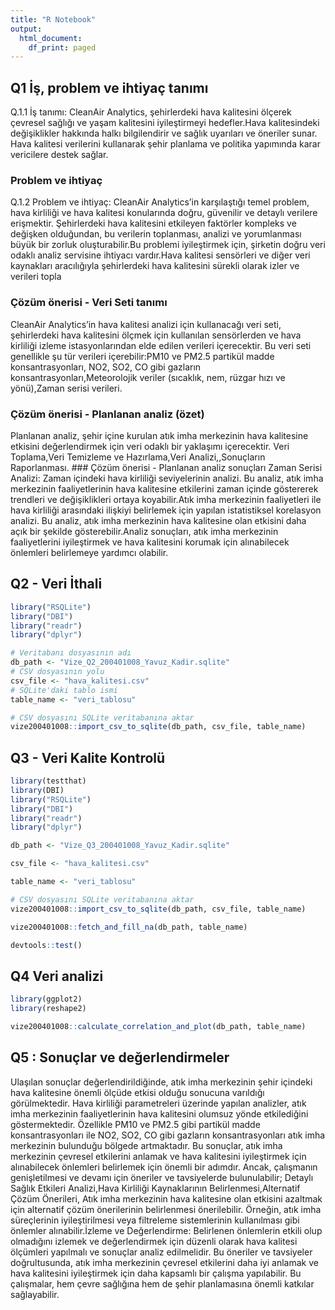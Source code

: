 ```yaml
---
title: "R Notebook"
output:
  html_document:
    df_print: paged
---
```


## Q1 İş, problem ve ihtiyaç tanımı

Q.1.1 İş tanımı: CleanAir Analytics, şehirlerdeki hava kalitesini ölçerek çevresel sağlığı ve yaşam kalitesini iyileştirmeyi hedefler.Hava kalitesindeki değişiklikler hakkında halkı bilgilendirir ve sağlık uyarıları ve öneriler sunar. Hava kalitesi verilerini kullanarak şehir planlama ve politika yapımında karar vericilere destek sağlar.

### Problem ve ihtiyaç

Q.1.2 Problem ve ihtiyaç: CleanAir Analytics'in karşılaştığı temel problem, hava kirliliği ve hava kalitesi konularında doğru, güvenilir ve detaylı verilere erişmektir. Şehirlerdeki hava kalitesini etkileyen faktörler kompleks ve değişken olduğundan, bu verilerin toplanması, analizi ve yorumlanması büyük bir zorluk oluşturabilir.Bu problemi iyileştirmek için, şirketin doğru veri odaklı analiz servisine ihtiyacı vardır.Hava kalitesi sensörleri ve diğer veri kaynakları aracılığıyla şehirlerdeki hava kalitesini sürekli olarak izler ve verileri topla

### Çözüm önerisi - Veri Seti tanımı

CleanAir Analytics'in hava kalitesi analizi için kullanacağı veri seti, şehirlerdeki hava kalitesini ölçmek için kullanılan sensörlerden ve hava kirliliği izleme istasyonlarından elde edilen verileri içerecektir. Bu veri seti genellikle şu tür verileri içerebilir:PM10 ve PM2.5 partikül madde konsantrasyonları, NO2, SO2, CO gibi gazların konsantrasyonları,Meteorolojik veriler (sıcaklık, nem, rüzgar hızı ve yönü),Zaman serisi verileri.

### Çözüm önerisi - Planlanan analiz (özet)

Planlanan analiz, şehir içine kurulan atık imha merkezinin hava kalitesine etkisini değerlendirmek için veri odaklı bir yaklaşımı içerecektir. Veri Toplama,Veri Temizleme ve Hazırlama,Veri Analizi,,Sonuçların Raporlanması. \### Çözüm önerisi - Planlanan analiz sonuçları Zaman Serisi Analizi: Zaman içindeki hava kirliliği seviyelerinin analizi. Bu analiz, atık imha merkezinin faaliyetlerinin hava kalitesine etkilerini zaman içinde göstererek trendleri ve değişiklikleri ortaya koyabilir.Atık imha merkezinin faaliyetleri ile hava kirliliği arasındaki ilişkiyi belirlemek için yapılan istatistiksel korelasyon analizi. Bu analiz, atık imha merkezinin hava kalitesine olan etkisini daha açık bir şekilde gösterebilir.Analiz sonuçları, atık imha merkezinin faaliyetlerini iyileştirmek ve hava kalitesini korumak için alınabilecek önlemleri belirlemeye yardımcı olabilir.

## Q2 - Veri İthali

```r

library("RSQLite")
library("DBI")
library("readr")
library("dplyr")

# Veritabanı dosyasının adı
db_path <- "Vize_Q2_200401008_Yavuz_Kadir.sqlite"  
# CSV dosyasının yolu
csv_file <- "hava_kalitesi.csv"  
# SQLite'daki tablo ismi
table_name <- "veri_tablosu"  

# CSV dosyasını SQLite veritabanına aktar
vize200401008::import_csv_to_sqlite(db_path, csv_file, table_name)
```

## Q3 - Veri Kalite Kontrolü

```r
library(testthat)
library(DBI)
library("RSQLite")
library("DBI")
library("readr")
library("dplyr")

db_path <- "Vize_Q3_200401008_Yavuz_Kadir.sqlite"  

csv_file <- "hava_kalitesi.csv"  

table_name <- "veri_tablosu"  

# CSV dosyasını SQLite veritabanına aktar
vize200401008::import_csv_to_sqlite(db_path, csv_file, table_name)

vize200401008::fetch_and_fill_na(db_path, table_name)

devtools::test()

```

## Q4 Veri analizi

```r
library(ggplot2)
library(reshape2)

vize200401008::calculate_correlation_and_plot(db_path, table_name)


```

## Q5 : Sonuçlar ve değerlendirmeler

Ulaşılan sonuçlar değerlendirildiğinde, atık imha merkezinin şehir içindeki hava kalitesine önemli ölçüde etkisi olduğu sonucuna varıldığı görülmektedir. Hava kirliliği parametreleri üzerinde yapılan analizler, atık imha merkezinin faaliyetlerinin hava kalitesini olumsuz yönde etkilediğini göstermektedir. Özellikle PM10 ve PM2.5 gibi partikül madde konsantrasyonları ile NO2, SO2, CO gibi gazların konsantrasyonları atık imha merkezinin bulunduğu bölgede artmaktadır. Bu sonuçlar, atık imha merkezinin çevresel etkilerini anlamak ve hava kalitesini iyileştirmek için alınabilecek önlemleri belirlemek için önemli bir adımdır. Ancak, çalışmanın genişletilmesi ve devamı için öneriler ve tavsiyelerde bulunulabilir; Detaylı Sağlık Etkileri Analizi,Hava Kirliliği Kaynaklarının Belirlenmesi,Alternatif Çözüm Önerileri, Atık imha merkezinin hava kalitesine olan etkisini azaltmak için alternatif çözüm önerilerinin belirlenmesi önerilebilir. Örneğin, atık imha süreçlerinin iyileştirilmesi veya filtreleme sistemlerinin kullanılması gibi önlemler alınabilir.İzleme ve Değerlendirme: Belirlenen önlemlerin etkili olup olmadığını izlemek ve değerlendirmek için düzenli olarak hava kalitesi ölçümleri yapılmalı ve sonuçlar analiz edilmelidir. Bu öneriler ve tavsiyeler doğrultusunda, atık imha merkezinin çevresel etkilerini daha iyi anlamak ve hava kalitesini iyileştirmek için daha kapsamlı bir çalışma yapılabilir. Bu çalışmalar, hem çevre sağlığına hem de şehir planlamasına önemli katkılar sağlayabilir.
